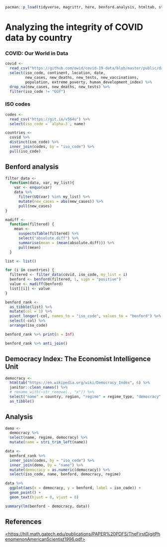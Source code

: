 ```r
pacman::p_load(tidyverse, magrittr, here, benford.analysis, htmltab, stringi)
```

# Analyzing the integrity of COVID data by country

### COVID: Our World in Data

```r
covid <- 
  read_csv("https://github.com/owid/covid-19-data/blob/master/public/data/owid-covid-data.csv?raw=true") %>% 
  select(iso_code, continent, location, date, 
         new_cases, new_deaths, new_tests, new_vaccinations,
         population, extreme_poverty, human_development_index) %>% 
  drop_na(new_cases, new_deaths, new_tests) %>% 
  filter(iso_code != "GGY")
```

### ISO codes

```r
codes <-
  read_csv("https://git.io/v564u") %>%
  select(iso_code = `alpha-3`, name)

countries <- 
  covid %>% 
  distinct(iso_code) %>%
  inner_join(codes, by = "iso_code") %>% 
  pull(iso_code)
```

## Benford analysis

```r
filter_data <- 
  function(data, var, my_list){
    var <- enquo(var)
    data %>% 
      filter(UQ(var) %in% my_list) %>% 
      mutate(new_cases = abs(new_cases)) %>% 
      pull(new_cases)
}

madiff <- 
  function(filtered) {
    mean <- 
      suspectsTable(filtered) %>% 
      select("absolute.diff") %>% 
      summarise(mean = (mean(absolute.diff))) %>% 
      pull(mean)
  }
```

```r
list <- list()

for (i in countries) {
  filtered <- filter_data(covid, iso_code, my_list = i)
  benford <- benford(filtered, 1, sign = "positive")
  value <- madiff(benford)
  list[[i]] <- value
}

benford_rank <- 
  as_tibble(list) %>% 
  mutate(col = 1) %>% 
  pivot_longer(-col, names_to = "iso_code", values_to = "benford") %>% 
  select(-col) %>% 
  arrange(iso_code)

benford_rank %>% print(n = Inf)
```

```r
benford_rank %>% anti_join()
```

## Democracy Index: The Economist Intelligence Unit

```r
democracy <- 
  htmltab("https://en.wikipedia.org/wiki/Democracy_Index", 6) %>% 
  janitor::clean_names() %>% 
  # rename_with(~str_remove(., "x")) %>% 
  select("name" = country, region, "regime" = regime_type, "democracy" = x2020) %>% 
  as_tibble()
```

## Analysis

```r
demo <- 
  democracy %>% 
  select(name, regime, democracy) %>% 
  mutate(name = stri_trim_left(name))
```

```r
data <- 
  benford_rank %>% 
  inner_join(codes, by = "iso_code") %>% 
  inner_join(demo, by = "name") %>% 
  mutate(democracy = as.numeric(democracy)) %>% 
  select(iso_code, name, benford, democracy, regime)
```

```r
data %>% 
  ggplot(aes(x = democracy, y = benford, label = iso_code)) +
  geom_point() +
  geom_text(hjust = 0, vjust = 0)
```

```r
summary(lm(benford ~ democracy, data))
```

## References

[\<https://hill.math.gatech.edu/publications/PAPER%20PDFS/TheFirstDigitPhenomenonAmericanScientist1996.pdf>](https://hill.math.gatech.edu/publications/PAPER%20PDFS/TheFirstDigitPhenomenonAmericanScientist1996.pdf){.uri}

